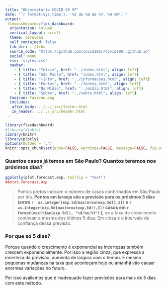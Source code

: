 ```yaml
---
title: "Observatório COVID-19 SP"
date: "`r format(Sys.time(), '%d de %B de %Y, %H:%M')`"
output:
 flexdashboard::flex_dashboard:
  orientation: column
  vertical_layout: scroll
  theme: cerulean
  self_contained: false
  lib_dir: ../libs
  source_code: "https://github.com/covid19br/covid19br.github.io"
  social: menu
  css: 'styles.css'
  navbar:
    - { title: "Início", href: "../index.html", align: left}
    - { title: "São Paulo", href: "index.html", align: left}
    - { title: "+Info", href: "../informacoes.html", align: left}
    - { title: "Fontes", href: "../fontes.html", align: left}
    - { title: "Na Mídia", href: "../midia.html", align: left}
    - { title: "Sobre", href: "../sobre.html", align: left}
  favicon: favicon.png
  includes:
   after_body: ../../_src/footer.html
   in_header: ../../_src/header.html
---
```




```r
library(flexdashboard)
#library(xtable)
library(knitr)
library(plotly)
options(OutDec = ',')
knitr::opts_chunk$set(echo=FALSE, warnings=FALSE, message=FALSE, fig.width=8, fig.height=6)
```


### Quantos casos já temos em São Paulo? Quantos teremos nos próximos dias?

```r
ggplotly(plot.forecast.exp, tooltip = "text")
##plot.forecast.exp
```

>Pontos pretos indicam o número de casos confirmados em São Paulo por dia.
**Pontos em laranja são a previsão para os próximos 5 dias (entre 
`r  as.integer(exp.5d[max(nrow(exp.5d)),2])` e `r as.integer(exp.5d[max(nrow(exp.5d)),3])` 
casos em `r format(max(time(exp.5d)), "%d/%m/%Y")` )**, se a taxa de
crescimento continuar a mesma dos últimos 5 dias. Em cinza é o
intervalo de confiança dessa previsão.


### Por que só 5 dias?

Porque quando o crescimento é exponencial as incertezas também crescem
exponencialmente. Por isso a região cinza, que expressa a
incerteza da previsão, aumenta de largura com
o tempo.  E mesmo pequenas mudanças na taxa que aconteçam
hoje ou amanhã vão causar enormes variações no futuro. 

Por isso avaliamos que é inadequado fazer
previsões para mais de 5 dias com este método.


